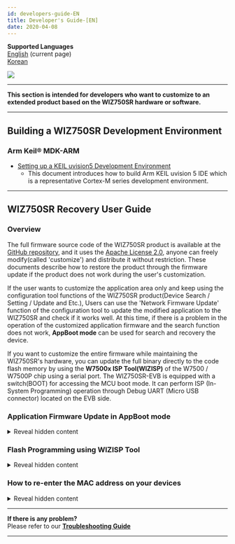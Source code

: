 ```yaml
---
id: developers-guide-EN
title: Developer's Guide-[EN]
date: 2020-04-08
---
```


**Supported Languages**  
[English](./Developers-Guide-EN) (current page)  
[Korean](./Developers-Guide-KO)

![](/img/products/wiz750sr/docs_icon.png)

-----

**This section is intended for developers who want to customize to an extended product based on the WIZ750SR hardware or software.**

-----

## Building a WIZ750SR Development Environment

### Arm Keil® MDK-ARM

  - [Setting up a KEIL uvision5 Development Environment](./mdk-arm.md)
      - This document introduces how to build Arm KEIL uvision 5 IDE which is a representative Cortex-M series development environment.
      
<!--
### Eclipse IDE with GNU Arm toolchain

  - [Setting up a Eclipse IDE Development Environment](/img/products/wiz750sr/developers/eclipse/en)
      - This document introduces how to install the Eclipse IDE, a popular and free embedded development environment.
-->
-----

## WIZ750SR Recovery User Guide

### Overview

The full firmware source code of the WIZ750SR product is available at the [GitHub repository](https://github.com/Wiznet/WIZ750SR), and it uses the [Apache
License 2.0](https://github.com/Wiznet/WIZ750SR/blob/master/LICENSE), anyone can freely modify(called 'customize') and distribute it without restriction. These documents describe how to restore the product through the firmware update if the product does not work during the user's customization.

If the user wants to customize the application area only and keep using the configuration tool functions of the WIZ750SR product(Device Search / Setting / Update and Etc.), Users can use the 'Network Firmware Update' function of the configuration tool to update the modified application to the WIZ750SR and check if it works well. At this time, if there is a problem in the operation of the customized application firmware and the search function does not work, **AppBoot mode** can be used for search and recovery the device.

If you want to customize the entire firmware while maintaining the WIZ750SR's hardware, you can update the full binary directly to the code flash memory by using the **W7500x ISP Tool(WIZISP)** of the W7500 / W7500P chip using a serial port. The WIZ750SR-EVB is equipped with a switch(BOOT) for accessing the MCU boot mode. It can perform ISP (In-System Programming) operation through Debug UART (Micro USB connector) located on the EVB side.

### Application Firmware Update in AppBoot mode

<details>
<summary>Reveal hidden content</summary>
If the customized application firmware does not work properly, WIZ750SR
can be restored by booting in AppBoot mode. The AppBoot area is designed
to support firmware update and recovery of the WIZ750SR device
application. It is designed to perform the following functions located
in the **initial 28KB part (0x0000\_0000 \~ 0x0000\_6FFF)** of the code
flash memory.

- **Device search function using configuration tool**
- **Device setting value change and save function**
  - Includes factory reset function
- **Network update function of application area firmware**

Therefore, if the device is malfunctioning due to an error in the
application firmware that has been modified for the purpose of the user,
it is possible to search for the product with the configuration tool and
update the new firmware by using the AppBoot mode. When using the
WIZ750SR-EVB, place the AppBoot switch(APP\_BOOT) of the EVB board in
'BOOT' and reboot to enter the AppBoot mode.

You can perform network firmware updates using AppBoot mode by following
steps: (WIZ750SR-EVB Rev1.0)

**1. Switch your WIZ750SR to AppBoot mode**

  - After changing the 'App\_Boot' switch of 'WIZ750SR-EVB' to 'Boot'
    and rebooting the device, AppBoot mode is activated.
  -  If the AppBoot mode is successfully activated, the Status LED of
    the module flickers rapidly.

![](/img/products/wiz750sr/developers/wiz750sr-evb-appboot-boxxx.png)

**2. Device Search using Configuration Tool**

  - Perform search the device with WIZnet-S2E-Tool-GUI(Configuration
    tool for WIZ750SR series).
  - Device search and firmware update function is work via TCP/IP
    network, so user's PC and devices should be able to network with
    each other.
  - If the device is in AppBoot mode, the status of the detected device
    is displayed as 'BOOT'.

![](/img/products/wiz750sr/developers/configtool-status-boot-box.png)

**3. Device update by New firmware**

  - Press the 'Upload' button on the Configuration tool to select the
    new firmware and click 'Open'.
  - The latest version of the configuration tool can be downloaded from
    [WIZnet-S2E-Tool-GUI Github
    repository](https://github.com/Wiznet/WIZnet-S2E-Tool-GUI/releases).
  - The procedure is the same as the application firmware update
    procedure of WIZ750SR device.

**4. Switch the device to Application mode**

  - Change the 'App_Boot' switch of WIZ750SR-EVB to 'Normal' and reboot
    the device.
  - Now you can see that your application firmware is working well.

</details>

### Flash Programming using WIZISP Tool

<details>
<summary>Reveal hidden content</summary>
Users can use the ISP Tool to update the WIZ750SR firmware.

:::note
[Go to ISP tool manual & Program download](./../../../iMCU/W7500/documents/appnote/How-to-use-ISP-tool.md)
:::

Connect the device to PC using the USB type B cable and change the power
switch to ON.

If the device power on, the power LED of the module and the EVB board is
turned on.

Next, Check the COM port number of the connected device. Open the Device
Manager and check the COM port number of **'Silicon Labs CP210x USB to
UART Bridge (COMX)'**.

![Device Manager](/img/products/wiz750sr/developerguide/isptool/en_device_manager.png)

:::note
If the driver does not install
automatically, download the device driver from below link and install
it.

[CP210x Driver download page](https://www.silabs.com/products/development-tools/software/usb-to-uart-bridge-vcp-drivers)
:::

-----

**1. Setup the WIZ750SR-EVB Hardware**

\- Change to boot mode: Set the 'BOOT' Slide switch of WIZ750SR-EVB to
'BOOT' as shown in the picture below, then reboot the device.

![](/img/products/wiz750sr/developerguide/boot_sw.png)

**2. Firmware Update**

Run the W7500 ISP program.

  - Select the port and set the baud rate to 115200 in 'Step 1 - Serial
    Option'.
  - Click 'Open' button. If you entered Boot Mode successfully, then
    'Serial Open Complete' message will be printed on the status bar.

![](/img/products/wiz750sr/developers/fwupdate-wizisp/isp_tool-1-201807.png)

  - Set the **'Erase All Code Memory'** in **'Step 2 - Erase'.**

![](/img/products/wiz750sr/developers/fwupdate-wizisp/isp_tool-2-201807.png)

:::note
If you flashing binary with the
'Erase All Data/Code Memory' option, **all data(including the Mac
address) will be erased.**
:::

  - Click the 'Browse' button and select the binary file.
  - Click the 'ISP Start' button, then the firmware writing will be
    performed.

![](/img/products/wiz750sr/developerguide/processing.png)

  - Done.

![](/img/products/wiz750sr/developerguide/complete.png)

Finally, after changing the 'Boot' switch to 'Normal', reboot the
device.

</details>

### How to re-enter the MAC address on your devices

<details>
<summary>Reveal hidden content</summary>

Unintentionally, If you select 'Erase Data Block All Code Block' option
during firmware programming using WIZISP tool, configuration data
including MAC address will also be deleted. At this time, the MAC
address can be re-entered through the following procedure.

:::note
<a href="/img/products/wiz750sr/developers/restore-mac/wizmactool_v20151127.zip" target="_blank">Download the WizMACTool Program</a>  
:::

MAC address re-entry process is performed through Debug UART (ISP port)
of WIZ750SR device. So, check the COM port number of the connected
device. Open the Device Manager and check the COM port number of
'Silicon Labs CP210x USB to UART Bridge (COMX)'.

![Device Manager](/img/products/wiz750sr/developerguide/isptool/en_device_manager.png)

:::note
If the driver does not install
automatically, download the device driver from below link and install
it.

[CP210x Driver download page](https://www.silabs.com/products/development-tools/software/usb-to-uart-bridge-vcp-drivers)
:::

**1. Switch your WIZ750SR to normal mode**

  - Reboot after placing all the slide switch on the EVB to 'normal'.

![](/img/products/wiz750sr/developers/restore-mac/wiz750sr-evb-switch_normal.png)

**2. Run the WizMACTool program**

**3. Set the program options as shown below**

  - Set the serial settings and press the 'Connect' button
  - Type the device's MAC address with colons
  - Check the option 'For Writing WIZ107SR MAC'(compatible type device
    with WIZ750SR)

![](/img/products/wiz750sr/developers/restore-mac/wiz750sr-wizmactool-1.png)

**4. Press the 'Write MAC' button**

**5. Done**

  - You can check if the MAC address has been successfully entered
    through the serial terminal at the bottom of the program.

![](/img/products/wiz750sr/developers/restore-mac/wiz750sr-wizmactool-2.png)

</details>

-----

**If there is any problem?**  
Please refer to our **[Troubleshooting Guide](./Trouble-Shooting-EN)**

-----
